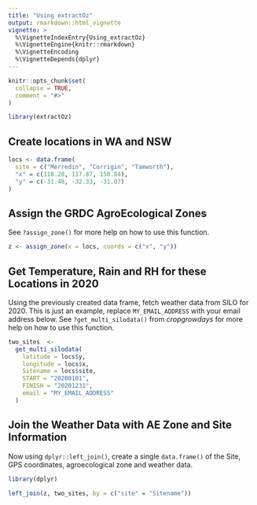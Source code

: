 ```yaml
---
title: "Using extractOz"
output: rmarkdown::html_vignette
vignette: >
  %\VignetteIndexEntry{Using_extractOz}
  %\VignetteEngine{knitr::rmarkdown}
  %\VignetteEncoding
  %\VignetteDepends{dplyr}
---
```


```r
knitr::opts_chunk$set(
  collapse = TRUE,
  comment = "#>"
)
```

```r
library(extractOz)
```

## Create locations in WA and NSW

```r
locs <- data.frame(
  site = c("Merredin", "Corrigin", "Tamworth"),
  "x" = c(118.28, 117.87, 150.84),
  "y" = c(-31.48, -32.33, -31.07)
)
```

## Assign the GRDC AgroEcological Zones

See `?assign_zone()` for more help on how to use this function.

```r
z <- assign_zone(x = locs, coords = c("x", "y"))
```

## Get Temperature, Rain and RH for these Locations in 2020

Using the previously created data frame, fetch weather data from SILO for 2020.
This is just an example, replace `MY_EMAIL_ADDRESS` with your email address below.
See `?get_multi_silodata()` from _cropgrowdays_ for more help on how to use this function.

```r
two_sites  <-
  get_multi_silodata(
    latitude = locs$y,
    longitude = locs$x,
    Sitename = locs$site,
    START = "20200101",
    FINISH = "20201231",
    email = "MY_EMAIL_ADDRESS"
  )
```

## Join the Weather Data with AE Zone and Site Information

Now using `dplyr::left_join()`, create a single `data.frame()` of the Site, GPS coordinates, agroecological zone and weather data.

```r
library(dplyr)

left_join(z, two_sites, by = c("site" = "Sitename"))
```
